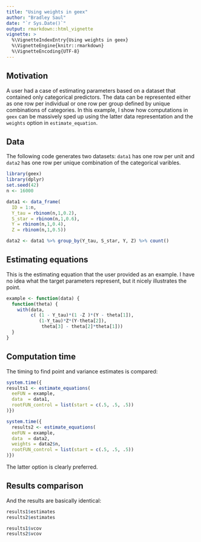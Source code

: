 ```yaml
---
title: "Using weights in geex"
author: "Bradley Saul"
date: "`r Sys.Date()`"
output: rmarkdown::html_vignette
vignette: >
  %\VignetteIndexEntry{Using weights in geex}
  %\VignetteEngine{knitr::rmarkdown}
  %\VignetteEncoding{UTF-8}
---
```


## Motivation

A user had a case of estimating parameters based on a dataset that contained only categorical predictors. The data can be represented either as one row per individual or one row per group defined by unique combinations of categories. In this example, I show how computations in `geex` can be massively sped up using the latter data representation and the `weights` option in `estimate_equation`.

## Data

The following code generates two datasets: `data1` has one row per unit and `data2` has one row per unique combination of the categorical varibles.

```r
library(geex)
library(dplyr)
set.seed(42)
n <- 16000

data1 <- data_frame(
  ID = 1:n,
  Y_tau = rbinom(n,1,0.2),
  S_star = rbinom(n,1,0.6),
  Y = rbinom(n,1,0.4),
  Z = rbinom(n,1,0.5))

data2 <- data1 %>% group_by(Y_tau, S_star, Y, Z) %>% count()
```

## Estimating equations

This is the estimating equation that the user provided as an example. I have no idea what the target parameters represent, but it nicely illustrates the point.

```r
example <- function(data) {
  function(theta) {
    with(data, 
         c( (1 - Y_tau)*(1 -Z )*(Y - theta[1]),
            (1-Y_tau)*Z*(Y-theta[2]),
             theta[3] - theta[2]*theta[1]))
  }
}
```

## Computation time

The timing to find point and variance estimates is compared:
```r
system.time({
results1 <- estimate_equations(
  eeFUN = example,
  data  = data1,
  rootFUN_control = list(start = c(.5, .5, .5))
)})

system.time({
  results2 <- estimate_equations(
  eeFUN = example,
  data  = data2,
  weights = data2$n,
  rootFUN_control = list(start = c(.5, .5, .5))
)})
```

The latter option is clearly preferred.

## Results comparison

And the results are basically identical:
```r
results1$estimates
results2$estimates

results1$vcov
results2$vcov
```
